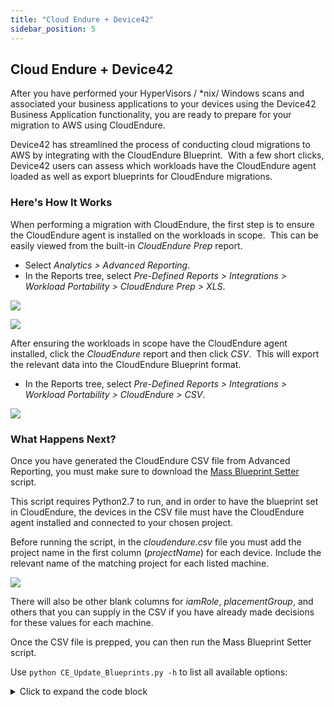 ```yaml
---
title: "Cloud Endure + Device42"
sidebar_position: 5
---
```


## Cloud Endure + Device42

After you have performed your HyperVisors / \*nix/ Windows scans and associated your business applications to your devices using the Device42 Business Application functionality, you are ready to prepare for your migration to AWS using CloudEndure.

Device42 has streamlined the process of conducting cloud migrations to AWS by integrating with the CloudEndure Blueprint.  With a few short clicks, Device42 users can assess which workloads have the CloudEndure agent loaded as well as export blueprints for CloudEndure migrations.

### Here's How It Works

When performing a migration with CloudEndure, the first step is to ensure the CloudEndure agent is installed on the workloads in scope.  This can be easily viewed from the built-in _CloudEndure Prep_ report.

- Select _Analytics > Advanced Reporting_.
- In the Reports tree, select _Pre-Defined Reports > Integrations > Workload Portability > CloudEndure Prep > XLS_.

![](/assets/images/WEB-607_Cloud-Endure-1-1.png)

![](/assets/images/WEB-607_Cloud-Endure-2-1.png)

After ensuring the workloads in scope have the CloudEndure agent installed, click the _CloudEndure_ report and then click _CSV_.  This will export the relevant data into the CloudEndure Blueprint format.

- In the Reports tree, select _Pre-Defined Reports > Integrations > Workload Portability > CloudEndure_ _\> CSV_.

![](/assets/images/WEB-607_Cloud-Endure-3-1.png)

### What Happens Next?

Once you have generated the CloudEndure CSV file from Advanced Reporting, you must make sure to download the [Mass Blueprint Setter](https://docs.cloudendure.com/Content/Scripts/CloudEndure%20mass%20blueprints%20setter.zip) script.

This script requires Python2.7 to run, and in order to have the blueprint set in CloudEndure, the devices in the CSV file must have the CloudEndure agent installed and connected to your chosen project.

Before running the script, in the _cloudendure.csv_ file you must add the project name in the first column (_projectName_) for each device. Include the relevant name of the matching project for each listed machine.

![](/assets/images/WEB-607_Cloud-Endure-4.png)

There will also be other blank columns for _iamRole_, _placementGroup_, and others that you can supply in the CSV if you have already made decisions for these values for each machine.

Once the CSV file is prepped, you can then run the Mass Blueprint Setter script.


Use `python CE_Update_Blueprints.py -h` to list all available options:

<details>
  <summary>Click to expand the code block</summary>
```py
CE_Update_Blueprints.py [-h] -u USER -p PASSWORD -i INPUTFILE [-o OUTPUTFILE]

optional arguments:
  -h, --help            show this help message and exit
  -u USER, --user USER  User name
  -p PASSWORD, --password PASSWORD
                        Password
  -i INPUTFILE, --inputfile INPUTFILE
                        Input CSV file
  -o OUTPUTFILE, --outputfile OUTPUTFILE
                        Output CSV file for backup before change
```
</details>

When ready to run, supply all of the above parameters. If there are any issues when running the script a .log file will be created in the same directory.

Once completed, all machines in the CSV file that match machines in CloudEndure will have their respective blueprints updated.

### Reference Links

CE API Docs available with Sample Scripts - [https://docs.cloudendure.com/Content/Getting\_Started\_with\_CloudEndure/API/API.htm](https://docs.cloudendure.com/Content/Getting_Started_with_CloudEndure/API/API.htm)

Download the Mass Blueprint Setter - [https://docs.cloudendure.com/Content/Scripts/CloudEndure%20mass%20blueprints%20setter.zip](https://docs.cloudendure.com/Content/Scripts/CloudEndure%20mass%20blueprints%20setter.zip)
